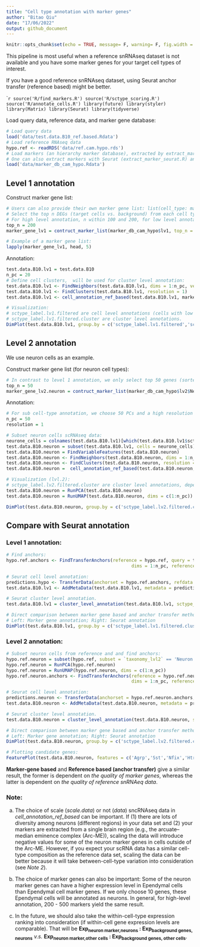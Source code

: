 ```yaml
---
title: "Cell type annotation with marker genes"
author: "Bitao Qiu"
date: "17/06/2022"
output: github_document
---
```


```r
knitr::opts_chunk$set(echo = TRUE, message= F, warning= F, fig.width = 11)
```

This pipeline is most useful when a reference snRNAseq dataset is not available and you have some marker genes for your target cell types of interest.

If you have a good reference snRNAseq dataset, using Seurat anchor transfer (reference based) might be better.

````r
source('R/find_markers.R')
source('R/sctype_scoring.R')
source('R/annotate_cells.R')
library(future)
library(styler)
library(Matrix)
library(Seurat)
library(tidyverse)
```

Load query data, reference data, and marker gene database:

```r
# Load query data
load('data/test.data.B10_ref.based.Rdata') 
# Load reference RNAseq data
hypo.ref <- readRDS('data/ref.cam.hypo.rds') 
# Load markers (an hierarchy marker database), extracted by extract_marker.R
# One can also extract markers with Seurat (extract_marker_seurat.R) and rank them by fold-changes.
load('data/marker_db_cam_hypo.Rdata')
```

## Level 1 annotation

Construct marker gene list:

```r
# Users can also provide their own marker gene list: list(cell_type: markers)
# Select the top n DEGs (target cells vs. background) from each cell type as marker genes. 
# For high level annotation, n within 100 and 200, for low level annotation, n = 30 - 50 should be fine.
top_n = 200
marker_gene_lv1 = contruct_marker_list(marker_db_cam_hypo$lv1, top_n = top_n)

# Example of a marker gene list:
lapply(marker_gene_lv1, head, 5)
```

Annotation:

```r
test.data.B10.lv1 = test.data.B10
n_pc = 20
# Define cell clusters,  will be used for cluster level annotation:
test.data.B10.lv1 <- FindNeighbors(test.data.B10.lv1, dims = 1:n_pc, verbose = F)
test.data.B10.lv1 <- FindClusters(test.data.B10.lv1, resolution = 1) 
test.data.B10.lv1 <- cell_annotation_ref_based(test.data.B10.lv1, marker_gene_lv1, label = 'sctype_label.lv1', data_slot = 'scale.data', filter = T)

# Visualization:
# sctype_label.lv1.filtered are cell level annotations (cells with low scores are marked as "Unknown"); 
# sctype_label.lv1.filtered.cluster are cluster level annotations.
DimPlot(test.data.B10.lv1, group.by = c('sctype_label.lv1.filtered','sctype_label.lv1.filtered.cluster'),label = T) & NoLegend()
```

## Level 2 annotation

We use neuron cells as an example.

Construct marker gene list (for neuron cell types):

```r
# In contrast to level 1 annotation, we only select top 50 genes (sorted by W score) as marker genes, because the transcriptomics difference among (sub-)cell types might be small at level 2.
top_n = 50
marker_gene_lv2.neuron = contruct_marker_list(marker_db_cam_hypo$lv2$Neuron, top_n = top_n)
```

Annotation:

```r
# For sub cell-type annotation, we choose 50 PCs and a high resolution for cluster annotation.
n_pc = 50
resolution = 1

# Subset neuron cells scRNAseq data:
neurone_cells = colnames(test.data.B10.lv1)[which(test.data.B10.lv1$sctype_label.lv1.filtered.cluster %in% c('Neuron'))]
test.data.B10.neuron = subset(test.data.B10.lv1, cells = neurone_cells)
test.data.B10.neuron = FindVariableFeatures(test.data.B10.neuron)
test.data.B10.neuron <- FindNeighbors(test.data.B10.neuron, dims = 1:n_pc, verbose = T)
test.data.B10.neuron <- FindClusters(test.data.B10.neuron, resolution = resolution) 
test.data.B10.neuron =  cell_annotation_ref_based(test.data.B10.neuron, marker_gene_lv2.neuron, label = 'sctype_label.lv2')

# Visualization (lvl.2):
# sctype_label.lv2.filtered.cluster are cluster level annotations, depended on cluster annotation (seurat_clusters).
test.data.B10.neuron = RunPCA(test.data.B10.neuron)
test.data.B10.neuron = RunUMAP(test.data.B10.neuron, dims = c(1:n_pc))

DimPlot(test.data.B10.neuron, group.by = c('sctype_label.lv2.filtered.cluster', 'seurat_clusters'),label = T) & NoLegend()
```

## Compare with Seurat annotation 

### Level 1 annotation:

```r
# Find anchors:
hypo.ref.anchors <- FindTransferAnchors(reference = hypo.ref, query = test.data.B10.lv1, recompute.residuals = F,
                                               dims = 1:n_pc, reference.reduction = "pca")

# Seurat cell level annotation:
predictions.hypo <- TransferData(anchorset = hypo.ref.anchors, refdata = hypo.ref$taxonomy_lvl2, dims = 1:n_pc)
test.data.B10.lv1 <- AddMetaData(test.data.B10.lv1, metadata = predictions.hypo)

# Seurat cluster level annotation.
test.data.B10.lv1 = cluster_level_annotation(test.data.B10.lv1, sctype_label = 'predicted.id')

# Direct comparison between marker gene based and anchor transfer method:
# Left: Marker gene annotation; Right: Seurat annotation
DimPlot(test.data.B10.lv1, group.by = c('sctype_label.lv1.filtered.cluster','predicted.id.cluster'),label = T) & NoLegend()
```

### Level 2 annotation:

```r
# Subset neuron cells from reference and and find anchors:
hypo.ref.neuron = subset(hypo.ref, subset = `taxonomy_lvl2` == 'Neuron')
hypo.ref.neuron = RunPCA(hypo.ref.neuron)
hypo.ref.neuron = RunUMAP(hypo.ref.neuron, dims = c(1:n_pc))
hypo.ref.neuron.anchors <- FindTransferAnchors(reference = hypo.ref.neuron, query = test.data.B10.neuron, recompute.residuals = F,
                                               dims = 1:n_pc, reference.reduction = "pca")

# Seurat cell level annotation:
predictions.neuron <- TransferData(anchorset = hypo.ref.neuron.anchors, refdata = hypo.ref.neuron$cell_type_all_lvl2, dims = 1:n_pc)
test.data.B10.neuron <- AddMetaData(test.data.B10.neuron, metadata = predictions.neuron)

# Seurat cluster level annotation.
test.data.B10.neuron = cluster_level_annotation(test.data.B10.neuron, sctype_label = 'predicted.id')

# Direct comparison between marker gene based and anchor transfer method:
# Left: Marker gene annotation; Right: Seurat annotation
DimPlot(test.data.B10.neuron, group.by = c('sctype_label.lv2.filtered.cluster', 'predicted.id.cluster'),label = T) & NoLegend()
```

```r
# Plotting candidate genes:
FeaturePlot(test.data.B10.neuron, features = c('Agrp','Sst','Nfix','Htr2c'))
```

**Marker-gene based** and **Reference based (anchor transfer)** give a similar result, the former is dependent on *the quality of marker genes*, whereas the latter is dependent on *the quality of reference snRNAeq data*.

### Note: 

(a) The choice of scale (*scale.data*) or not (*data*) sncRNAseq data in *cell_annotation_ref_based* can be important. If (1) there are lots of diversity among neurons (different regions) in your data set and (2) your markers are extracted from a single brain region (e.g., the arcuate–median eminence complex (Arc-ME)), scaling the data will introduce negative values for some of the neuron marker genes in cells outside of the Arc-ME. However, if you expect your scRNA data has a similar cell-type composition as the reference data set, scaling the data can be better because it will take between-cell-type variation into consideration (see *Note 2*).

(b) The choice of marker genes can also be important: Some of the neuron marker genes can have a higher expression level in Ependymal cells than Ependymal cell marker genes. If we only choose 10 genes, these Ependymal cells will be annotated as neurons. In general, for high-level annotation, 200 - 500 markers yield the same result.

(c) In the future, we should also take the within-cell-type expression ranking into consideration (if within-cell gene expression levels are comparable). That will be **Exp<sub>neuron marker,neurons</sub> : Exp<sub>background genes, neurons</sub>** *v.s.* **Exp<sub>neuron marker,other cells</sub> : Exp<sub>background genes, other cells</sub>**.
